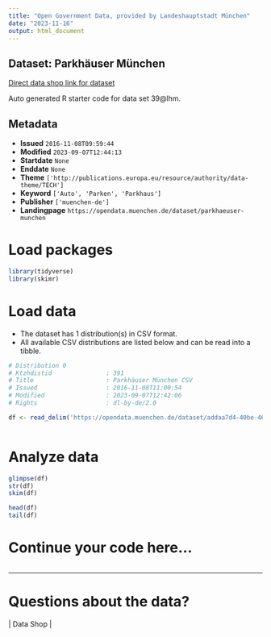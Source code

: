 ```yaml
---
title: "Open Government Data, provided by Landeshauptstadt München"
date: "2023-11-16"
output: html_document
---
```


## Dataset: Parkhäuser München

[Direct data shop link for dataset](https://opendata.muenchen.de/dataset/parkhaeuser-munchen)

Auto generated R starter code for data set 39@lhm.

## Metadata

- **Issued** `2016-11-08T09:59:44`
- **Modified** `2023-09-07T12:44:13`
- **Startdate** `None`
- **Enddate** `None`
- **Theme** `['http://publications.europa.eu/resource/authority/data-theme/TECH']`
- **Keyword** `['Auto', 'Parken', 'Parkhaus']`
- **Publisher** `['muenchen-de']`
- **Landingpage** `https://opendata.muenchen.de/dataset/parkhaeuser-munchen`


# Load packages

```r

library(tidyverse)
library(skimr)

```

# Load data

-   The dataset has 1 distribution(s) in CSV format.
-   All available CSV distributions are listed below and can be read into a tibble.

```r

# Distribution 0
# Ktzhdistid               : 391
# Title                    : Parkhäuser München CSV
# Issued                   : 2016-11-08T11:00:54
# Modified                 : 2023-09-07T12:42:06
# Rights                   : dl-by-de/2.0

df <- read_delim('https://opendata.muenchen.de/dataset/addaa7d4-40be-4621-846e-c5358cbe3f26/resource/e0e0e4e1-1b25-4c04-a0ea-cf9cc8335c57/download/230907places.csv')



```

# Analyze data

```r

glimpse(df)
str(df)
skim(df)

head(df)
tail(df)

```

# Continue your code here...

```r

```

------------------------------------------------------------------------

# Questions about the data?

 | Data Shop | 
